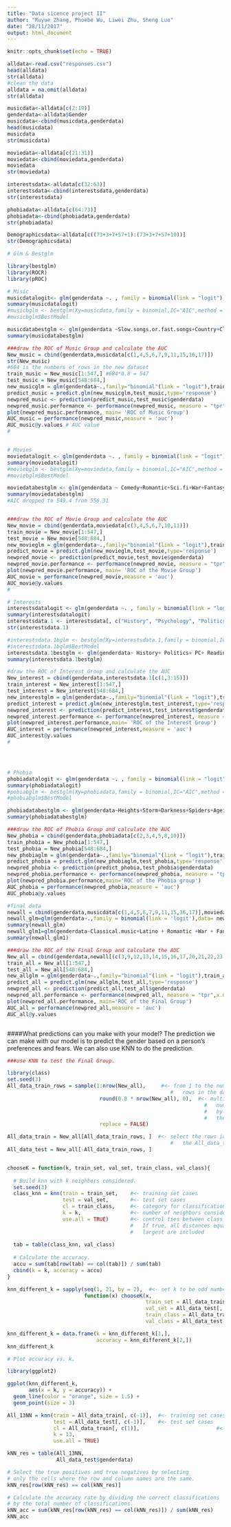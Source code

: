 ```yaml
---
title: "Data sicence project II"
author: "Ruyue Zhang, Phoebe Wu, Liwei Zhu, Sheng Luo"
date: "28/11/2017"
output: html_document
---
```


```r
knitr::opts_chunk$set(echo = TRUE)
```

```r

alldata<-read.csv("responses.csv")
head(alldata)
str(alldata)
#clean the data
alldata = na.omit(alldata)
str(alldata)

musicdata<-alldata[c(2:19)]
genderdata<-alldata$Gender
musicdata<-cbind(musicdata,genderdata)
head(musicdata)
musicdata
str(musicdata)

moviedata<-alldata[c(21:31)]
moviedata<-cbind(moviedata,genderdata)
moviedata
str(moviedata)

interestsdata<-alldata[c(32:63)]
interestsdata<-cbind(interestsdata,genderdata)
str(interestsdata)

phobiadata<-alldata[c(64:73)]
phobiadata<-cbind(phobiadata,genderdata)
str(phobiadata)

Demographicsdata<-alldata[c((73+3+7+57+1):(73+3+7+57+10))]
str(Demographicsdata)
```



```r
# Glm & Bestglm

library(bestglm)
library(ROCR)
library(pROC)

# Misic
musicdatalogit<- glm(genderdata ~. , family = binomial(link = "logit"), data = musicdata)
summary(musicdatalogit)
#musicbglm <- bestglm(Xy=musicdata,family = binomial,IC="AIC",method = "forward")
#musicbglm$BestModel

musicdatabestglm <- glm(genderdata ~Slow.songs.or.fast.songs+Country+Classical.music+Musical+Pop+Metal.or.Hardrock+Hiphop..Rap+Alternative+Latino+Techno..Trance , family = binomial(link = "logit"), data = musicdata)
summary(musicdatabestglm)

###draw the ROC of Music Group and calculate the AUC
New_music = cbind(genderdata,musicdata[c(1,4,5,6,7,9,11,15,16,17)])
str(New_music)
#684 is the numbers of rows in the new dataset
train_music = New_music[1:547,] #684*0.8 = 547
test_music = New_music[548:684,]
new_musicglm = glm(genderdata~.,family="binomial"(link = "logit"),train_music)
predict_music = predict.glm(new_musicglm,test_music,type='response')
newpred_music <- prediction(predict_music,test_music$genderdata)
newpred_music.performance <- performance(newpred_music, measure = "tpr",x.measure = "fpr")
plot(newpred_music.performance, main= 'ROC of Music Group')
AUC_music = performance(newpred_music,measure = 'auc')
AUC_music@y.values # AUC value
#


# Movies
moviedatalogit <- glm(genderdata ~. , family = binomial(link = "logit"), data = moviedata)
summary(moviedatalogit)
#moviebglm <- bestglm(Xy=moviedata,family = binomial,IC="AIC",method = "forward")
#moviebglm$BestModel

moviedatabestglm <- glm(genderdata ~ Comedy+Romantic+Sci.fi+War+Fantasy.Fairy.tales+Western+Action, family = binomial(link = "logit"), data = moviedata)
summary(moviedatabestglm)
#AIC dropped to 549.4 from 556.31


###draw the ROC of Movie Group and calculate the AUC
New_movie = cbind(genderdata,moviedata[c(3,4,5,6,7,10,11)])
train_movie = New_movie[1:547,]
test_movie = New_movie[548:684,]
new_movieglm = glm(genderdata~.,family="binomial"(link = "logit"),train_movie)
predict_movie = predict.glm(new_movieglm,test_movie,type='response')
newpred_movie <- prediction(predict_movie,test_movie$genderdata)
newpred_movie.performance <- performance(newpred_movie, measure = "tpr",x.measure = "fpr")
plot(newpred_movie.performance, main= 'ROC of the Movie Group')
AUC_movie = performance(newpred_movie,measure = 'auc')
AUC_movie@y.values
#

# Interests
interestsdatalogit <- glm(genderdata ~. , family = binomial(link = "logit"), data = interestsdata)
summary(interestsdatalogit)
interestsdata.1 <- interestsdata[, c("History", "Psychology", "Politics", "PC", "Reading", "Foreign.languages", "Cars", "Dancing", "Active.sport", "Gardening", "Shopping", "Science.and.technology", "Theatre", "Fun.with.friends", "Pets", "genderdata")]
str(interestsdata.1)

#interestsdata.1bglm <- bestglm(Xy=interestsdata.1,family = binomial,IC="AIC",method = "forward")
#interestsdata.1bglm$BestModel
interestsdata.1bestglm <- glm(genderdata~ History+ Politics+ PC+ Reading+ Foreign.languages+ Cars+ Dancing+ Active.sport+ Gardening+ Shopping+ Science.and.technology+ Theatre+ Fun.with.friends+ Pets, family = binomial(link = "logit"), data =interestsdata.1)
summary(interestsdata.1bestglm)

#draw the ROC of Interest Group and calculate the AUC
New_interest = cbind(genderdata,interestsdata.1[c(1,3:15)])
train_interest = New_interest[1:547,]
test_interest = New_interest[548:684,]
new_interestglm = glm(genderdata~.,family="binomial"(link = "logit"),train_interest)
predict_interest = predict.glm(new_interestglm,test_interest,type='response')
newpred_interest <- prediction(predict_interest,test_interest$genderdata)
newpred_interest.performance <- performance(newpred_interest, measure = "tpr",x.measure = "fpr")
plot(newpred_interest.performance,main= 'ROC of the Interest Group')
AUC_interest = performance(newpred_interest,measure = 'auc')
AUC_interest@y.values
#




# Phobia
phobiadatalogit <- glm(genderdata ~. , family = binomial(link = "logit"), data = phobiadata)
summary(phobiadatalogit)
#pobiabglm <- bestglm(Xy=phobiadata,family = binomial,IC="AIC",method = "forward")
#phobiabglm$BestModel

phobiadatabestglm <- glm(genderdata~Heights+Storm+Darkness+Spiders+Ageing+Fear.of.public.speaking, family = binomial(link = "logit"), data = phobiadata)
summary(phobiadatabestglm)

###draw the ROC of Phobia Group and calculate the AUC
New_phobia = cbind(genderdata,phobiadata[c(2,3,4,5,8,10)])
train_phobia = New_phobia[1:547,]
test_phobia = New_phobia[548:684,]
new_phobiaglm = glm(genderdata~.,family="binomial"(link = "logit"),train_phobia)
predict_phobia = predict.glm(new_phobiaglm,test_phobia,type='response')
newpred_phobia <- prediction(predict_phobia,test_phobia$genderdata)
newpred_phobia.performance <- performance(newpred_phobia, measure = "tpr",x.measure = "fpr")
plot(newpred_phobia.performance,main='ROC of the Phobia group')
AUC_phobia = performance(newpred_phobia,measure = 'auc')
AUC_phobia@y.values

```



```r
#final data
newall = cbind(genderdata,musicdata[c(1,4,5,6,7,9,11,15,16,17)],moviedata[c(3,4,5,6,7,10,11)],interestsdata.1[c(1,3:15)],phobiadata[c(2,3,4,5,8,10)])
newall_glm=glm(genderdata~.,family = binomial(link = 'logit'),data= newall)
summary(newall_glm)
newall_glm1=glm(genderdata~Classical.music+Latino + Romantic +War + Fantasy.Fairy.tales+ Western +Action + PC + Reading + Foreign.languages +Cars + Dancing + Active.sport + Shopping + Storm + Heights + Spiders + + Fear.of.public.speaking,family = binomial(link = 'logit'),data= newall)
summary(newall_glm1)

###draw the ROC of the Final Group and calculate the AUC
New_all = cbind(genderdata,newall[(c(3,9,12,13,14,15,16,17,20,21,22,23,24,25,27,28,29,32,34,35,37))+1])
train_all = New_all[1:547,]
test_all = New_all[548:684,]
new_allglm = glm(genderdata~.,family="binomial"(link = "logit"),train_all)
predict_all = predict.glm(new_allglm,test_all,type='response')
newpred_all <- prediction(predict_all,test_all$genderdata)
newpred_all.performance <- performance(newpred_all, measure = "tpr",x.measure = "fpr")
plot(newpred_all.performance, main='ROC of the Final Group')
AUC_all = performance(newpred_all,measure = 'auc')
AUC_all@y.values



```




####What predictions can you make with your model? 
The prediction we can make with our model is to predict the gender based on a person's preferences and fears. 
We can also use KNN to do the prediction. 




```r
###use KNN to test the Final Group.

library(class)
set.seed(3)
All_data_train_rows = sample(1:nrow(New_all),     #<- from 1 to the number of 
                                                     #   rows in the data set
                              round(0.8 * nrow(New_all), 0),  #<- multiply the 
                                                                #   number of rows
                                                                #   by 0.8 and round
                                                                #   the decimals
                              replace = FALSE) 

All_data_train = New_all[All_data_train_rows, ]  #<- select the rows identified in
                                                     #   the All_data_train_rows data
All_data_test = New_all[-All_data_train_rows, ]


chooseK = function(k, train_set, val_set, train_class, val_class){
  
  # Build knn with k neighbors considered.
  set.seed(3)
  class_knn = knn(train = train_set,    #<- training set cases
                  test = val_set,       #<- test set cases
                  cl = train_class,     #<- category for classification
                  k = k,                #<- number of neighbors considered
                  use.all = TRUE)       #<- control ties between class assignments
                                        #   If true, all distances equal to the kth 
                                        #   largest are included
  
  tab = table(class_knn, val_class)
  
  # Calculate the accuracy.
  accu = sum(tab[row(tab) == col(tab)]) / sum(tab)                         
  cbind(k = k, accuracy = accu)
}

knn_different_k = sapply(seq(1, 21, by = 2),  #<- set k to be odd number from 1 to 21
                         function(x) chooseK(x, 
                                             train_set = All_data_train[, c(-1)],
                                             val_set = All_data_test[, c(-1)],
                                             train_class = All_data_train[, c(1)],
                                             val_class = All_data_test[, c(1)]))

knn_different_k = data.frame(k = knn_different_k[1,],
                             accuracy = knn_different_k[2,])
knn_different_k

# Plot accuracy vs. k.

library(ggplot2)

ggplot(knn_different_k,
       aes(x = k, y = accuracy)) +
  geom_line(color = "orange", size = 1.5) +
  geom_point(size = 3)

All_13NN = knn(train = All_data_train[, c(-1)],  #<- training set cases
               test = All_data_test[, c(-1)],    #<- test set cases
               cl = All_data_train[, c(1)],                         #<- category for true classification
               k = 13,                                                       #<- number of neighbors considered
               use.all = TRUE)  

kNN_res = table(All_13NN,
                All_data_test$genderdata)

# Select the true positives and true negatives by selecting
# only the cells where the row and column names are the same.
kNN_res[row(kNN_res) == col(kNN_res)]

# Calculate the accuracy rate by dividing the correct classifications
# by the total number of classifications.
kNN_acc = sum(kNN_res[row(kNN_res) == col(kNN_res)]) / sum(kNN_res)
kNN_acc
```


